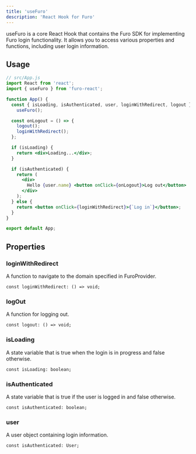 ```yaml
---
title: 'useFuro'
description: 'React Hook for Furo'
---
```


useFuro is a core React Hook that contains the Furo SDK for implementing Furo login functionality. It allows you to access various properties and functions, including user login information.

## Usage

```jsx
// src/App.js
import React from 'react';
import { useFuro } from 'furo-react';

function App() {
  const { isLoading, isAuthenticated, user, loginWithRedirect, logout } =
    useFuro();

  const onLogout = () => {
    logout();
    loginWithRedirect();
  };

  if (isLoading) {
    return <div>Loading...</div>;
  }

  if (isAuthenticated) {
    return (
      <div>
        Hello {user.name} <button onClick={onLogout}>Log out</button>
      </div>
    );
  } else {
    return <button onClick={loginWithRedirect}>{`Log in`}</button>;
  }
}

export default App;
```

## Properties

### loginWithRedirect

A function to navigate to the domain specified in FuroProvider.

`const loginWithRedirect: () => void;`

### logOut

A function for logging out.

`const logout: () => void;`

### isLoading

A state variable that is true when the login is in progress and false otherwise.

`const isLoading: boolean;`

### isAuthenticated

A state variable that is true if the user is logged in and false otherwise.

`const isAuthenticated: boolean;`

### user

A user object containing login information.

`const isAuthenticated: User;`

